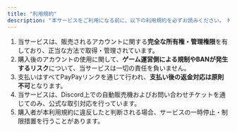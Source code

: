 ```yaml
---
title: "利用規約"
description: "本サービスをご利用になる前に、以下の利用規約を必ずお読みください。 Marshal Serviceを利用することにより、以下の内容に同意したものとみなされます。 規約に同意いただけない場合は、サービスのご利用をお控えください。  本規約は予告なく変更されることがあり、変更後もサービスを利用した場合は、変更内容に同意したものと見なされます。"
---
```


1. 当サービスは、販売されるアカウントに関する**完全な所有権・管理権限**を有しており、正当な方法で取得・管理されています。
2. 購入後のアカウントの使用に関して、**ゲーム運営側による規制やBANが発生するリスク**について、当サービスは一切の責任を負いません。
3. 支払いはすべてPayPayリンクを通じて行われ、**支払い後の返金対応は原則不可**となります。
4. 当サービスは、Discord上での自動販売機およびお問い合わせチケットを通じてのみ、公式な取引対応を行っています。
5. 購入者が本利用規約に違反したと判断される場合、サービスの一時停止・制限措置を行うことがあります。